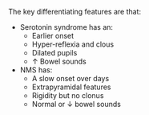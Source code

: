 The key differentiating features are that:

* Serotonin syndrome has an:
	* Earlier onset
	* Hyper-reflexia and clous
	* Dilated pupils
	* ↑ Bowel sounds
* NMS has:
	* A slow onset over days
	* Extrapyramidal features
	* Rigidity but no clonus
	* Normal or ↓ bowel sounds